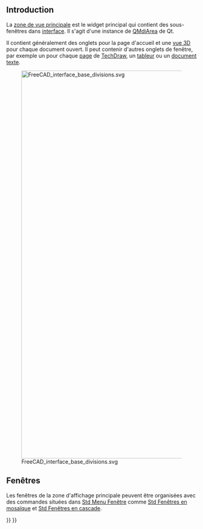 <languages/>

== Introduction ==

La [[Main_view_area/fr|zone de vue principale]] est le widget principal qui contient des sous-fenêtres dans [[interface/fr|interface]]. Il s'agit d'une instance de [https://doc.qt.io/qt-5/qmdiarea.html QMdiArea] de Qt.

Il contient généralement des onglets pour la page d'accueil et une [[3D_view/fr|vue 3D]] pour chaque document ouvert. Il peut contenir d'autres onglets de fenêtre, par exemple un pour chaque [[TechDraw_PageDefault/fr|page]] de [[TechDraw_Workbench/fr|TechDraw]], un [[Spreadsheet/fr|tableur]] ou un [[Std_TextDocument/fr|document texte]].

[[File:FreeCAD_interface_base_divisions.svg|1024px]]

{{Caption|La zone de vue principale est désignée par le numéro 1 et peut contenir différents onglets de fenêtre, principalement la page de démarrage et la [[3D view/fr|vue 3D]].}}

<span id="Windows"></span>
==Fenêtres==

Les fenêtres de la zone d'affichage principale peuvent être organisées avec des commandes situées dans [[Std_Windows_Menu/fr|Std Menu Fenêtre]] comme [[Std_TileWindows/fr|Std Fenêtres en mosaïque]] et [[Std CascadeWindows/fr|Std Fenêtres en cascade]].


{{Interface navi{{#translation:}}}}
{{Userdocnavi{{#translation:}}}}